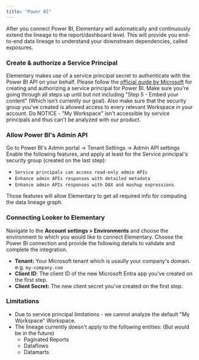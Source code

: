 ```yaml
---
title: "Power BI"
---
```


After you connect Power BI, Elementary will automatically and continuously extend the lineage to the report/dashboard level.
This will provide you end-to-end data lineage to understand your downstream dependencies, called exposures.

### Create & authorize a Service Principal

Elementary makes use of a service principal secret to authenticate with the Power BI API on your behalf.
Please follow the [official guide by Microsoft](https://learn.microsoft.com/en-us/power-bi/developer/embedded/embed-service-principal) for creating and authorizing a service principal for Power BI.
Make sure you're going through all steps up until but not including "Step 5 - Embed your content" (Which isn't currently our goal).
Also make sure that the security group you've created is allowed access to every relevant Workspace in your account.
Do NOTICE - "My Workspace" isn't accessible by service principals and thus can't be analyzed with our product.


### Allow Power BI's Admin API
Go to Power BI's Admin portal -> Tenant Settings -> Admin API settings
Enable the following features, and apply at least for the Service principal's security group (created on the last step):
- `Service principals can access read-only admin APIs`
- `Enhance admin APIs responses with detailed metadata`
- `Enhance admin APIs responses with DAX and mashup expressions`

Those features will allow Elementary to get all required info for computing the data lineage graph.

### Connecting Looker to Elementary

Navigate to the **Account settings > Environments** and choose the environment to which you would like to connect Elementary.
Choose the Power BI connection and provide the following details to validate and complete the integration.

- **Tenant:** Your Microsoft tenant which is usaully your company's domain. e.g. `my-company.com`
- **Client ID**: The client ID of the new Microsoft Entra app you've created on the first step.
- **Client Secret:** The new client secret you've created on the first step.


### Limitations

- Due to service principal limitations - we cannot analyze the default "My Workspace" Workspace.
- The lineage currently doesn't apply to the following entities: (But would be in the future)
    - Paginated Reports
    - Dataflows
    - Datamarts
